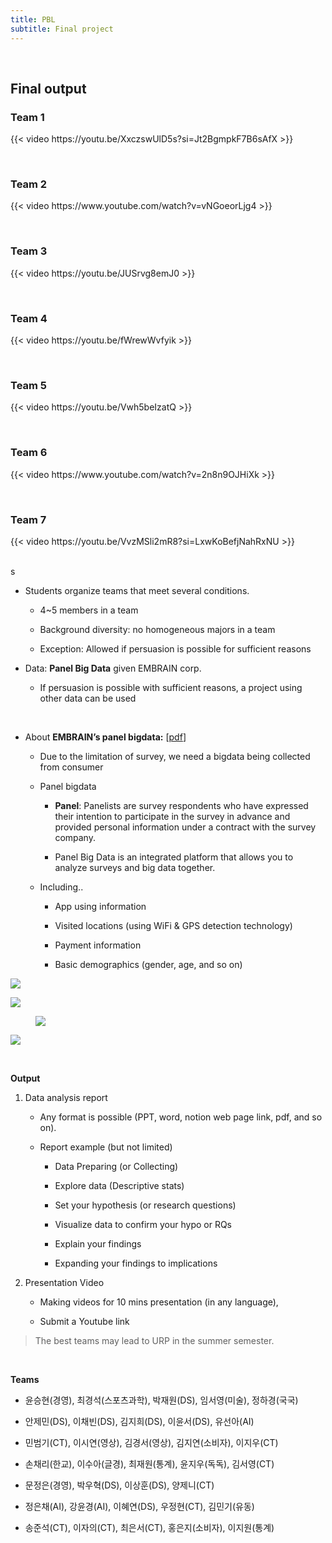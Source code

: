 ```yaml
---
title: PBL
subtitle: Final project
---
```


<br>

## Final output

### Team 1


{{< video https://youtu.be/XxczswUlD5s?si=Jt2BgmpkF7B6sAfX >}}

<br>

### Team 2


{{< video https://www.youtube.com/watch?v=vNGoeorLjg4 >}}

<br>

### Team 3


{{< video https://youtu.be/JUSrvg8emJ0 >}}

<br>

### Team 4


{{< video https://youtu.be/fWrewWvfyik >}}

<br>

### Team 5


{{< video https://youtu.be/Vwh5beIzatQ >}}

<br>


### Team 6


{{< video https://www.youtube.com/watch?v=2n8n9OJHiXk >}}

<br>

### Team 7


{{< video https://youtu.be/VvzMSli2mR8?si=LxwKoBefjNahRxNU >}}


<br>
s
<br>

-   Students organize teams that meet several conditions.

    -   4\~5 members in a team

    -   Background diversity: no homogeneous majors in a team

    -   Exception: Allowed if persuasion is possible for sufficient reasons

-   Data: **Panel Big Data** given EMBRAIN corp.

    -   If persuasion is possible with sufficient reasons, a project using other data can be used

<br>

-   About **EMBRAIN's panel bigdata:** \[[pdf](About_panel_bigdata.pdf)\]

    -   Due to the limitation of survey, we need a bigdata being collected from consumer

    -   Panel bigdata

        -   **Panel**: Panelists are survey respondents who have expressed their intention to participate in the survey in advance and provided personal information under a contract with the survey company.

        -   Panel Big Data is an integrated platform that allows you to analyze surveys and big data together.

    -   Including..

        -   App using information

        -   Visited locations (using WiFi & GPS detection technology)

        -   Payment information

        -   Basic demographics (gender, age, and so on)

![](images/clipboard-3349154127.png)

![](images/clipboard-3737657122.png)

![![](images/clipboard-2149580012.png)](images/clipboard-914465551.png)

![](images/clipboard-2132122484.png)

<br>

**Output**

1.  Data analysis report

    -   Any format is possible (PPT, word, notion web page link, pdf, and so on).

    -   Report example (but not limited)

        -   Data Preparing (or Collecting)

        -   Explore data (Descriptive stats)

        -   Set your hypothesis (or research questions)

        -   Visualize data to confirm your hypo or RQs

        -   Explain your findings

        -   Expanding your findings to implications

2.  Presentation Video

    -   Making videos for 10 mins presentation (in any language),

    -   Submit a Youtube link

> The best teams may lead to URP in the summer semester.

<br>

**Teams**

-   윤승현(경영), 최경석(스포츠과학), 박재원(DS), 임서영(미술), 정하경(국국)

-   안제민(DS), 이채빈(DS), 김지희(DS), 이윤서(DS), 유선아(AI)

-   민범기(CT), 이시연(영상), 김경서(영상), 김지연(소비자), 이지우(CT)

-   손채리(한교), 이수아(글경), 최재원(통계), 윤지우(독독), 김서영(CT)

-   문정은(경영), 박우혁(DS), 이상훈(DS), 양제니(CT)

-   정은채(AI), 강윤경(AI), 이혜연(DS), 우정현(CT), 김민기(유동)

-   송준석(CT), 이자의(CT), 최은서(CT), 홍은지(소비자), 이지원(통계)
